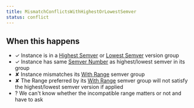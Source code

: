 ```yaml
---
title: MismatchConflictsWithHighestOrLowestSemver
status: conflict
---
```


## When this happens

- ✓ Instance is in a [Highest Semver](VERSION_GROUP_HIGHEST_SEMVER) or [Lowest Semver](VERSION_GROUP_LOWEST_SEMVER) version group
- ✓ Instance has same [Semver Number](REF_GLOSSARY#semver-number) as highest/lowest semver in its group
- ✘ Instance mismatches its [With Range](SEMVER_GROUP_WITH_RANGE) semver group
- ✘ The Range preferred by its [With Range](SEMVER_GROUP_WITH_RANGE) semver group will not satisfy the highest/lowest semver version if applied
- ? We can't know whether the incompatible range matters or not and have to ask
